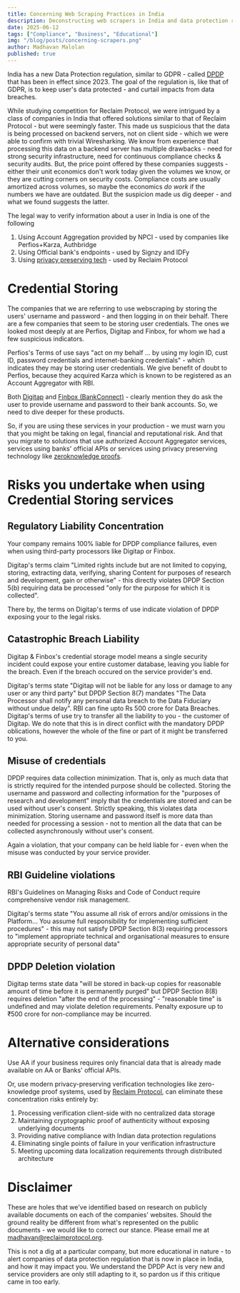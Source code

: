 ```yaml
---
title: Concerning Web Scraping Practices in India
description: Deconstructing web scrapers in India and data protection regulation violations
date: 2025-06-12
tags: ["Compliance", "Business", "Educational"]
img: "/blog/posts/concerning-scrapers.png"
author: Madhavan Malolan
published: true
---
```


India has a new Data Protection regulation, similar to GDPR - called [DPDP](https://www.meity.gov.in/static/uploads/2024/06/2bf1f0e9f04e6fb4f8fef35e82c42aa5.pdf) that has been in effect since 2023. The goal of the regulation is, like that of GDPR, is to keep user's data protected - and curtail impacts from data breaches. 

While studying competition for Reclaim Protocol, we were intrigued by a class of companies in India that offered solutions similar to that of Reclaim Protocol - but were seemingly faster. This made us suspicious that the data is being processed on backend servers, not on client side - which we were able to confirm with trivial Wiresharking. We know from experience that processing this data on a backend server has multiple drawbacks - need for strong security infrastructure, need for continuous compliance checks & security audits. But, the price point offered by these companies suggests - either their unit economics don't work today given the volumes we know, or they are cutting corners on security costs. Compliance costs are usually amortized across volumes, so maybe the economics _do work_ if the numbers we have are outdated. But the suspicion made us dig deeper - and what we found suggests the latter.

The legal way to verify information about a user in India is one of the following
1. Using Account Aggregation provided by NPCI - used by companies like Perfios+Karza, Authbridge
2. Using Official bank's endpoints - used by Signzy and IDFy
3. Using [privacy preserving tech](https://blog.reclaimprotocol.org/posts/legal-considerations) - used by Reclaim Protocol 

# Credential Storing
The companies that we are referring to use webscraping by storing the users' username and password - and then logging in on their behalf.
There are a few companies that seem to be storing user credentials. The ones we looked most deeply at are Perfios, Digitap and Finbox, for whom we had a few suspicious indicators.

Perfios's Terms of use says "act on my behalf … by using my login ID, cust ID, password credentials and internet-banking credentials" - which indicates they may be storing user credentials. We give benefit of doubt to Perfios, because they acquired Karza which is known to be registered as an Account Aggregator with RBI.

Both [Digitap](https://www.digitap.ai/bank-statement-analyzer-api.html) and [Finbox (BankConnect)](https://docs.finbox.in/bank-connect/ios.html#build-bank-connect) - clearly mention they do ask the user to provide username and password to their bank accounts. So, we need to dive deeper for these products.

So, if you are using these services in your production - we must warn you that you might be taking on legal, financial and reputational risk. And that you migrate to solutions that use authorized Account Aggregator services, services using banks' official APIs or services using privacy preserving technology like [zeroknowledge proofs](https://blog.reclaimprotocol.org/posts/zk-for-the-uninitiated).

# Risks you undertake when using Credential Storing services
## Regulatory Liability Concentration
Your company remains 100% liable for DPDP compliance failures, even when using third-party processors like Digitap or Finbox.

Digitap's terms claim "Limited rights include but are not limited to copying, storing, extracting data, verifying, sharing Content for purposes of research and development, gain or otherwise" - this directly violates DPDP Section 5(b) requiring data be processed "only for the purpose for which it is collected".

There by, the terms on Digitap's terms of use indicate violation of DPDP exposing your to the legal risks.

## Catastrophic Breach Liability
Digitap & Finbox's credential storage model means a single security incident could expose your entire customer database, leaving you liable for the breach. Even if the breach occured on the service provider's end.

Digitap's terms state "Digitap will not be liable for any loss or damage to any user or any third party" but DPDP Section 8(7) mandates "The Data Processor shall notify any personal data breach to the Data Fiduciary without undue delay". RBI can fine upto Rs 500 crore for Data Breaches. Digitap's terms of use try to transfer all the liability to you - the customer of Digitap. We do note that this is in direct conflict with the mandatory DPDP oblications, however the whole of the fine or part of it might be transferred to you.

## Misuse of credentials
DPDP requires data collection minimization. That is, only as much data that is strictly required for the intended purpose should be collected. Storing the username and password and collecting information for the "purposes of research and development" imply that the credentials are stored and can be used without user's consent. Strictly speaking, this violates data minimization. Storing username and password itself is more data than needed for processing a session - not to mention all the data that can be collected asynchronously without user's consent.

Again a violation, that your company can be held liable for - even when the misuse was conducted by your service provider.

## RBI Guideline violations
RBI's Guidelines on Managing Risks and Code of Conduct require comprehensive vendor risk management.

Digitap's terms state "You assume all risk of errors and/or omissions in the Platform... You assume full responsibility for implementing sufficient procedures" - this may not satisfy DPDP Section 8(3) requiring processors to "implement appropriate technical and organisational measures to ensure appropriate security of personal data"

## DPDP Deletion violation
Digitap terms state data "will be stored in back-up copies for reasonable amount of time before it is permanently purged" but DPDP Section 8(8) requires deletion
"after the end of the processing" - "reasonable time" is undefined and may violate deletion requirements. Penalty exposure up to ₹500 crore for non-compliance may be incurred. 

# Alternative considerations
Use AA if your business requires only financial data that is already made available on AA or Banks' official APIs.

Or, use modern privacy-preserving verification technologies like zero-knowledge proof systems, used by [Reclaim Protocol](https://reclaimprotocol.org), can eliminate these concentration risks entirely by:
1. Processing verification client-side with no centralized data storage
2. Maintaining cryptographic proof of authenticity without exposing underlying documents
3. Providing native compliance with Indian data protection regulations
4. Eliminating single points of failure in your verification infrastructure
5. Meeting upcoming data localization requirements through distributed architecture

# Disclaimer
These are holes that we've identified based on research on publicly available documents on each of the companies' websites. Should the ground reality be different from what's represented on the public documents - we would like to correct our stance. Please email me at madhavan@reclaimprotocol.org.

This is not a dig at a particular company, but more educational in nature - to alert companies of data protection regulation that is now in place in India, and how it may impact you. We understand the DPDP Act is very new and service providers are only still adapting to it, so pardon us if this critique came in too early.



